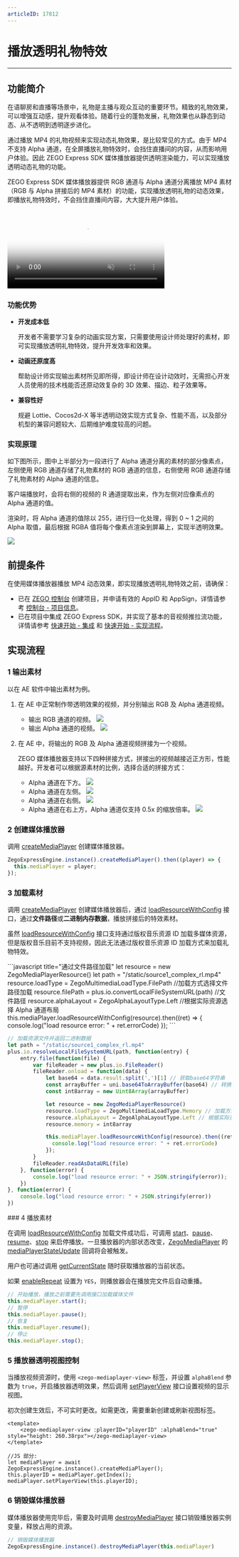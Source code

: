 ```yaml
---
articleID: 17812
---
```

# 播放透明礼物特效

- - -

## 功能简介

在语聊房和直播等场景中，礼物是主播与观众互动的重要环节。精致的礼物效果，可以增强互动感，提升观看体验。随着行业的蓬勃发展，礼物效果也从静态到动态、从不透明到透明逐步进化。

通过播放 MP4 的礼物视频来实现动态礼物效果，是比较常见的方式。由于 MP4 不支持 Alpha 通道，在全屏播放礼物特效时，会挡住直播间的内容，从而影响用户体验。因此 ZEGO Express SDK 媒体播放器提供透明渲染能力，可以实现播放透明动态礼物的功能。

ZEGO Express SDK 媒体播放器提供 RGB 通道与 Alpha 通道分离播放 MP4 素材（RGB 与 Alpha 拼接后的 MP4 素材）的功能，实现播放透明礼物的动态效果，即播放礼物特效时，不会挡住直播间内容，大大提升用户体验。

<video poster="https://storage.zego.im/sdk-doc/Pics/Express/gift_special_effects.png" src="https://storage.zego.im/sdk-doc/doc/video/Express_Video_SDK/gift_special_effects.mp4" width="70%" muted="true" loop="true" autoplay="autoplay" preload="auto" nocontrols></video>

### 功能优势

- **开发成本低**

    开发者不需要学习复杂的动画实现方案，只需要使用设计师处理好的素材，即可实现播放透明礼物特效，提升开发效率和效果。

- **动画还原度高**

    帮助设计师实现输出素材所见即所得，即设计师在设计动效时，无需担心开发人员使用的技术栈能否还原动效复杂的 3D 效果、描边、粒子效果等。

- **兼容性好**

    规避 Lottie、Cocos2d-X 等半透明动效实现方式复杂、性能不高，以及部分机型的兼容问题较大、后期维护难度较高的问题。

### 实现原理

如下图所示，图中上半部分为一段进行了 Alpha 通道分离的素材的部分像素点，左侧使用 RGB 通道存储了礼物素材的 RGB 通道的信息，右侧使用 RGB 通道存储了礼物素材的 Alpha 通道的信息。

客户端播放时，会将右侧的视频的 R 通道提取出来，作为左侧对应像素点的 Alpha 通道的值。

渲染时，将 Alpha 通道的值除以 255，进行归一化处理，得到 0 ~ 1 之间的 Alpha 取值，最后根据 RGBA 值将每个像素点渲染到屏幕上，实现半透明效果。

<Frame width="512" height="auto" caption=""><img src="https://storage.zego.im/sdk-doc/Pics/Express/RGBtoRGBA.jpeg" /></Frame>

## 前提条件

在使用媒体播放器播放 MP4 动态效果，即实现播放透明礼物特效之前，请确保：

- 已在 [ZEGO 控制台](https://console.zego.im) 创建项目，并申请有效的 AppID 和 AppSign，详情请参考 [控制台 - 项目信息](/console/project-info)。
- 已在项目中集成 ZEGO Express SDK，并实现了基本的音视频推拉流功能，详情请参考 [快速开始 - 集成](!Integration/SDK_Integration) 和 [快速开始 - 实现流程](!Integration/Solution_Implementation)。




## 实现流程

### 1 输出素材

以在 AE 软件中输出素材为例。

1. 在 AE 中正常制作带透明效果的视频，并分别输出 RGB 及 Alpha 通道视频。
    - 输出 RGB 通道的视频。
        <Frame width="512" height="auto" caption=""><img src="https://storage.zego.im/sdk-doc/Pics/Express/output_RGB.jpeg" /></Frame>
    - 输出 Alpha 通道的视频。
        <Frame width="512" height="auto" caption=""><img src="https://storage.zego.im/sdk-doc/Pics/Express/output_Alpha.jpeg" /></Frame>


2. 在 AE 中，将输出的 RGB 及 Alpha 通道视频拼接为一个视频。

    ZEGO 媒体播放器支持以下四种拼接方式，拼接出的视频越接近正方形，性能越好。开发者可以根据源素材的比例，选择合适的拼接方式：
    - Alpha 通道在下方。
        <Frame width="512" height="auto" caption=""><img src="https://storage.zego.im/sdk-doc/Pics/Express/RGB_up_Alpha.jpeg" /></Frame>
    - Alpha 通道在左侧。
        <Frame width="512" height="auto" caption=""><img src="https://storage.zego.im/sdk-doc/Pics/Express/Alpha_RGB.jpeg" /></Frame>
    - Alpha 通道在右侧。
        <Frame width="512" height="auto" caption=""><img src="https://storage.zego.im/sdk-doc/Pics/Express/RGB_Alpha.jpeg" /></Frame>
    - Alpha 通道在右上方，Alpha 通道仅支持 0.5x 的缩放倍率。
        <Frame width="512" height="auto" caption=""><img src="https://storage.zego.im/sdk-doc/Pics/Express/RGB_Alpharighttop.jpeg" /></Frame>


### 2 创建媒体播放器

调用 [createMediaPlayer](https://doc-zh.zego.im/unique-api/express-video-sdk/zh/javascript_uni-app/classes/_zegoexpressengine_.zegoexpressengine.html#createmediaplayer) 创建媒体播放器。

```javascript
ZegoExpressEngine.instance().createMediaPlayer().then((player) => {
  this.mediaPlayer = player;
});
```

### 3 加载素材

调用 [createMediaPlayer](https://doc-zh.zego.im/unique-api/express-video-sdk/zh/javascript_uni-app/classes/_zegoexpressengine_.zegoexpressengine.html#createmediaplayer) 创建媒体播放器后，通过 [loadResourceWithConfig](https://doc-zh.zego.im/unique-api/express-video-sdk/zh/javascript_uni-app/classes/_zegoexpressdefines_.zegomediaplayer.html#loadresourcewithconfig) 接口，通过**文件路径**或**二进制内存数据**，播放拼接后的特效素材。

<Warning title="注意">


虽然 [loadResourceWithConfig](https://doc-zh.zego.im/unique-api/express-video-sdk/zh/javascript_uni-app/classes/_zegoexpressdefines_.zegomediaplayer.html#loadresourcewithconfig) 接口支持通过版权音乐资源 ID 加载多媒体资源，但是版权音乐目前不支持视频，因此无法通过版权音乐资源 ID 加载方式来加载礼物特效。

</Warning>


<CodeGroup>
```javascript title="通过文件路径加载"
  let resource = new ZegoMediaPlayerResource()
  let path = "/static/source1_complex_rl.mp4"
  resource.loadType = ZegoMultimediaLoadType.FilePath //加载方式选择文件路径加载
  resource.filePath = plus.io.convertLocalFileSystemURL(path) //文件路径
  resource.alphaLayout = ZegoAlphaLayoutType.Left //根据实际资源选择 Alpha 通道布局
  this.mediaPlayer.loadResourceWithConfig(resource).then((ret) => {
      console.log("load resource error: " + ret.errorCode)
  });
  ```

  ```javascript title="通过二进制内存数据加载"
  // 加载资源文件并返回二进制数据
  let path = "/static/source1_complex_rl.mp4"
  plus.io.resolveLocalFileSystemURL(path, function(entry) {
      entry.file(function(file) {
          var fileReader = new plus.io.FileReader()
          fileReader.onload = function(data) {
              let base64 = data.result.split(',')[1] // 获取base64字符串
              const arrayBuffer = uni.base64ToArrayBuffer(base64) // 转换为arrayBuffer 格式
              const int8array = new Uint8Array(arrayBuffer)

              let resource = new ZegoMediaPlayerResource()
              resource.loadType = ZegoMultimediaLoadType.Memory // 加载方式选择二进制数据加载
              resource.alphaLayout = ZegoAlphaLayoutType.Left // 根据实际资源选择 Alpha 通道布局
              resource.memory = int8array

              this.mediaPlayer.loadResourceWithConfig(resource).then((ret) => {
                console.log("load resource error: " + ret.errorCode)
              });
          }
          fileReader.readAsDataURL(file)
      }, function(error) {
          console.log("load resource error: " + JSON.stringify(error));
      })
  }, function(error) {
      console.log("load resource error: " + JSON.stringify(error))
  })
  ```
</CodeGroup>
### 4 播放素材

在调用 [loadResourceWithConfig](https://doc-zh.zego.im/unique-api/express-video-sdk/zh/javascript_uni-app/classes/_zegoexpressdefines_.zegomediaplayer.html#loadresourcewithconfig) 加载文件成功后，可调用 [start](https://doc-zh.zego.im/unique-api/express-video-sdk/zh/javascript_uni-app/classes/_zegoexpressdefines_.zegomediaplayer.html#start)、[pause](https://doc-zh.zego.im/unique-api/express-video-sdk/zh/javascript_uni-app/classes/_zegoexpressdefines_.zegomediaplayer.html#pause)、[resume](https://doc-zh.zego.im/unique-api/express-video-sdk/zh/javascript_uni-app/classes/_zegoexpressdefines_.zegomediaplayer.html#resume)、[stop](https://doc-zh.zego.im/unique-api/express-video-sdk/zh/javascript_uni-app/classes/_zegoexpressdefines_.zegomediaplayer.html#stop) 来启停播放。一旦播放器的内部状态改变，[ZegoMediaPlayer](https://doc-zh.zego.im/unique-api/express-video-sdk/zh/javascript_uni-app/classes/_zegoexpressdefines_.zegomediaplayer.html) 的 [mediaPlayerStateUpdate](https://doc-zh.zego.im/unique-api/express-video-sdk/zh/javascript_uni-app/interfaces/_zegoexpresseventhandler_.zegomediaplayerlistener.html#mediaplayerstateupdate) 回调将会被触发。

用户也可通过调用 [getCurrentState](https://doc-zh.zego.im/unique-api/express-video-sdk/zh/javascript_uni-app/classes/_zegoexpressdefines_.zegomediaplayer.html#getcurrentstate) 随时获取播放器的当前状态。

如果 [enableRepeat](https://doc-zh.zego.im/unique-api/express-video-sdk/zh/javascript_uni-app/classes/_zegoexpressdefines_.zegomediaplayer.html#enablerepeat) 设置为 `YES`，则播放器会在播放完文件后自动重播。

```javascript
// 开始播放，播放之前需要先调用接口加载媒体文件
this.mediaPlayer.start();
// 暂停
this.mediaPlayer.pause();
// 恢复
this.mediaPlayer.resume();
// 停止
this.mediaPlayer.stop();
```

### 5 播放器透明视图控制

当播放视频资源时，使用 `<zego-mediaplayer-view>` 标签，并设置 `alphaBlend` 参数为 `true`，开启播放器透明效果，然后调用 [setPlayerView](https://doc-zh.zego.im/unique-api/express-video-sdk/zh/javascript_uni-app/classes/_zegoexpressdefines_.zegomediaplayer.html#setplayerview) 接口设置视频的显示视图。

<Warning title="注意">


初次创建生效后，不可实时更改。如需更改，需要重新创建或刷新视图标签。

</Warning>





```
<template>
    <zego-mediaplayer-view :playerID="playerID" :alphaBlend="true" style="height: 260.38rpx"></zego-mediaplayer-view>
</template>

//JS 部分:
let mediaPlayer = await ZegoExpressEngine.instance().createMediaPlayer();
this.playerID = mediaPlayer.getIndex();
mediaPlayer.setPlayerView(this.playerID);
```

### 6 销毁媒体播放器

媒体播放器使用完毕后，需要及时调用 [destroyMediaPlayer](https://doc-zh.zego.im/unique-api/express-video-sdk/zh/javascript_uni-app/classes/_zegoexpressengine_.zegoexpressengine.html#destroymediaplayer) 接口销毁播放器实例变量，释放占用的资源。

```javascript
// 销毁媒体播放器
ZegoExpressEngine.instance().destroyMediaPlayer(this.mediaPlayer)
```
